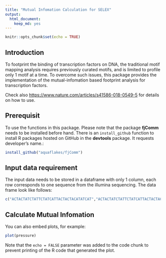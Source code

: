 ```yaml
---
title: "Mutual Infomation Calculation for SELEX"
output: 
  html_document: 
    keep_md: yes
---
```


```r
knitr::opts_chunk$set(echo = TRUE)
```

## Introduction

To footprint the binding of transcription factors on DNA, the traditional motif mapping analysis requires previously curated motifs, and is limited to profile only 1 motif at a time. To overcome such issues, this package provides the implementation of the mutual-infomation based footprint analysis for transcription factors. 

Check also <https://www.nature.com/articles/s41586-018-0549-5> for details on how to use.


## Prerequisit
To use the functions in this package. Please note that the package **fjComm** needs to be installed before hand. There is an `install_github` function to install R packages hosted on GitHub in the **devtools** package. It requests developer’s name.:

```r
install_github("aquaflakes/fjComm")
```

## Input data requirement
The input data needs to be stored in a dataframe with only 1 column, each row corresponds to one sequence from the illumina sequencing. The data frame look like follows:
```r
c("ACTACTATCTATTCTATCATTACTACTACATATCAT","ACTACTATCTATTCTATCATTACTACTACATATCAT","ACTACTATCTATTCTATCATTACTACTACATATCAT","ACTACTATCTATTCTATCATTACTACTACATATCAT","ACTACTATCTATTCTATCATTACTACTACATATCAT") %>% as.data.frame()
```


## Calculate Mutual Infomation

You can also embed plots, for example:

```r
plot(pressure)
```

Note that the `echo = FALSE` parameter was added to the code chunk to prevent printing of the R code that generated the plot.
